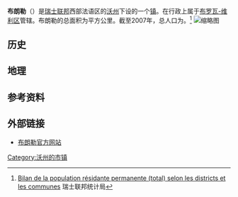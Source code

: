 {{瑞士市镇信息框
 | 市镇名称= 布朗勒
 | 原文名称             = {{lang|fr|Brenles}}
 | 图片                = Brenles1.JPG
 | 纹章               = Blason commune CH Brenles (Vaud).svg
 | 语言                   = [[法语|法语]]
 | 所属州               = 沃州
 | iso-code-region = 
 | 所属区               = [[布罗瓦-维利区|布罗瓦-维利区]]
 | lat_d=46|lat_m=40|lat_NS=N|long_d=6|long_m=51|long_EW=E
 | 邮政编码        = 1683
 | 市镇代码        = 5662
 | 面积                 = {{smn|3.83|5|100}}
 | 平均海拔        =  762
 | 人口               = {{smn|173|6}}
 | 主页  = www.brenles.ch
 | 市镇长           = Sandrine Vial
 | 相邻市镇             = 
 | 友好城市             = 
|地图文件             = Karte Gemeinde Brenles 2011.png
|}}
'''布朗勒'''（{{lang-fr|Brenles}}）是[[瑞士联邦|瑞士联邦]]西部法语区的[[沃州|沃州]]下设的一个[[瑞士市镇|镇]]。在行政上属于[[布罗瓦-维利区|布罗瓦-维利区]]管辖。布朗勒的总面积为{{smn|3.83|5|100}}平方公里。截至2007年，总人口为{{smn|173|6}}。<ref>{{fr}}[http://www.bfs.admin.ch/bfs/portal/fr/index/themen/01/02/blank/key/raeumliche_verteilung/kantone__gemeinden.Document.67261.xls Bilan de la population résidante permanente (total) selon les districts et les communes] {{webarchive|url=https://web.archive.org/web/20160324234825/http://www.bfs.admin.ch/bfs/portal/fr/index/themen/01/02/blank/key/raeumliche_verteilung/kantone__gemeinden.Document.67261.xls |date=2016-03-24 }} 瑞士联邦统计局</ref>
[[File:Brenles1.JPG|缩略图]]

==历史==

==地理==

==参考资料==
{{reflist}}

==外部链接==
*{{fr}}[https://web.archive.org/web/20170526083525/http://brenles.ch/ 布朗勒官方网站]

{{DEFAULTSORT:Brenles}}
{{沃州布罗瓦-维利区行政区划}}
[[Category:沃州的市镇|Category:沃州的市镇]]